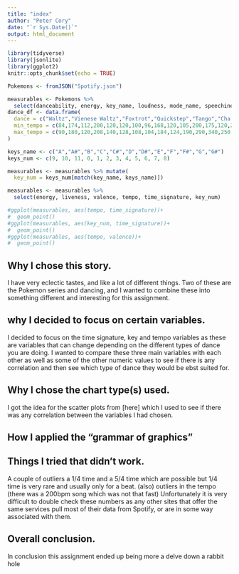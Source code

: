 ---
title: "index"
author: "Peter Cory"
date: "`r Sys.Date()`"
output: html_document
---

```{r setup, include=FALSE}
library(tidyverse)
library(jsonlite)
library(ggplot2)
knitr::opts_chunk$set(echo = TRUE)
```

```{r echo = TRUE}

Pokemons <- fromJSON("Spotify.json")

measurables <- Pokemons %>%
  select(danceability, energy, key_name, loudness, mode_name, speechiness, acousticness, instrumentalness, liveness, valence, tempo, time_signature, duration_ms)
dance_df <- data.frame(
  dance = c("Waltz","Vienese Waltz","Foxtrot","Quickstep","Tango","Cha Cha Cha","Rumba","Samba","Jive","Paso Doble","Lindy Hop","Charleston","Balboa","Jitterbug","Blues","Tango Argentino","Tango Nuevo","Milonga","Vals","Salsa","Merenge","Bachata"),
  min_tempo = c(84,174,112,200,120,120,100,96,168,120,105,200,175,120,20,80,40,150,150,180,130,90),
  max_tempo = c(90,180,120,208,140,128,108,104,184,124,190,290,340,250,75,160,160,240,240,300,200,200)
)

keys_name <- c("A","A#","B","C","C#","D","D#","E","F","F#","G","G#")
keys_num <- c(9, 10, 11, 0, 1, 2, 3, 4, 5, 6, 7, 8)

measurables <- measurables %>% mutate(
  key_num = keys_num[match(key_name, keys_name)])

measurables <- measurables %>%
  select(energy, liveness, valence, tempo, time_signature, key_num)


```


```{r}
#ggplot(measurables, aes(tempo, time_signature))+
#  geom_point()
#ggplot(measurables, aes(key_num, time_signature))+
#  geom_point()
#ggplot(measurables, aes(tempo, valence))+
#  geom_point()

```


## Why I chose this story.

I have very eclectic tastes, and like a lot of different things. Two of these are the Pokemon series and dancing, and I wanted to combine these into something different and interesting for this assignment.

## why I decided to focus on certain variables.

I decided to focus on the time signature, key and tempo variables as these are variables that can change depending on the different types of dance you are doing. I wanted to compare these three main variables with each other as well as some of the other numeric values to see if there is any correlation and then see which type of dance they would be ebst suited for.

  

## Why I chose the chart type(s) used.

I got the idea for the scatter plots from [here] which I used to see if there was any correlation between the variables I had chosen.

  

## How I applied the “grammar of graphics”


  
## Things I tried that didn’t work.

A couple of outliers a 1/4 time and a 5/4 time which are possible but 1/4 time is very rare and usually only for a beat. (also) outliers in the tempo (there was a 200bpm song which was not that fast) Unfortunately it is very difficult to double check these numbers as any other sites that offer the same services pull most of their data from Spotify, or are in some way associated with them.

  
## Overall conclusion.

In conclusion this assignment ended up being more a delve down a rabbit hole